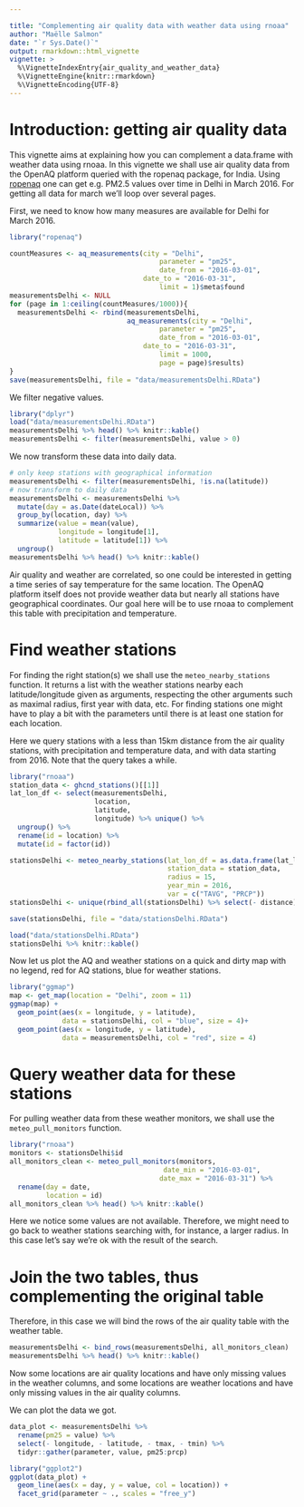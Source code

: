 ```yaml
---

title: "Complementing air quality data with weather data using rnoaa"
author: "Maëlle Salmon"
date: "`r Sys.Date()`"
output: rmarkdown::html_vignette
vignette: >
  %\VignetteIndexEntry{air_quality_and_weather_data}
  %\VignetteEngine{knitr::rmarkdown}
  %\VignetteEncoding{UTF-8}
---
```


# Introduction: getting air quality data

This vignette aims at explaining how you can complement a data.frame with weather data using rnoaa. In this vignette we shall use air quality data from the OpenAQ platform queried with the ropenaq package, for India. Using [ropenaq](https://github.com/masalmon/ropenaq) one can get e.g. PM2.5 values over time in Delhi in March 2016. For getting all data for march we'll loop over several pages.

First, we need to know how many measures are available for Delhi for March 2016.

```r
library("ropenaq")

countMeasures <- aq_measurements(city = "Delhi",
                                     parameter = "pm25",
                                     date_from = "2016-03-01",
                                 date_to = "2016-03-31",
                                     limit = 1)$meta$found
measurementsDelhi <- NULL
for (page in 1:ceiling(countMeasures/1000)){
  measurementsDelhi <- rbind(measurementsDelhi,
                             aq_measurements(city = "Delhi",
                                     parameter = "pm25",
                                     date_from = "2016-03-01",
                                 date_to = "2016-03-31",
                                     limit = 1000, 
                                     page = page)$results)
}
save(measurementsDelhi, file = "data/measurementsDelhi.RData")
```

We filter negative values.

```r
library("dplyr")
load("data/measurementsDelhi.RData")
measurementsDelhi %>% head() %>% knitr::kable()
measurementsDelhi <- filter(measurementsDelhi, value > 0)
```

We now transform these data into daily data.

```r
# only keep stations with geographical information
measurementsDelhi <- filter(measurementsDelhi, !is.na(latitude))
# now transform to daily data
measurementsDelhi <- measurementsDelhi %>% 
  mutate(day = as.Date(dateLocal)) %>%
  group_by(location, day) %>%
  summarize(value = mean(value),
            longitude = longitude[1],
            latitude = latitude[1]) %>%
  ungroup()
measurementsDelhi %>% head() %>% knitr::kable()

```

Air quality and weather are correlated, so one could be interested in getting a time series of say temperature for the same location. The OpenAQ platform itself does not provide weather data but nearly all stations have geographical coordinates. Our goal here will be to use rnoaa to complement this table with precipitation and temperature.

# Find weather stations

For finding the right station(s) we shall use the `meteo_nearby_stations` function. It returns a list with the weather stations nearby each latitude/longitude given as arguments, respecting the other arguments such as maximal radius, first year with data, etc. For finding stations one might have to play a bit with the parameters until there is at least one station for each location.

Here we query stations with a less than 15km distance from the air quality stations, with precipitation and temperature data, and with data starting from 2016. Note that the query takes a while.

```r
library("rnoaa")
station_data <- ghcnd_stations()[[1]]
lat_lon_df <- select(measurementsDelhi,
                     location, 
                     latitude,
                     longitude) %>% unique() %>%
  ungroup() %>%
  rename(id = location) %>%
  mutate(id = factor(id))

stationsDelhi <- meteo_nearby_stations(lat_lon_df = as.data.frame(lat_lon_df),
                                       station_data = station_data,
                                       radius = 15,
                                       year_min = 2016,
                                       var = c("TAVG", "PRCP"))
stationsDelhi <- unique(rbind_all(stationsDelhi) %>% select(- distance))

save(stationsDelhi, file = "data/stationsDelhi.RData")

```

```r
load("data/stationsDelhi.RData")
stationsDelhi %>% knitr::kable()
```

Now let us plot the AQ and weather stations on a quick and dirty map with no legend, red for AQ stations, blue for weather stations.

```r
library("ggmap")
map <- get_map(location = "Delhi", zoom = 11)
ggmap(map) + 
  geom_point(aes(x = longitude, y = latitude),
             data = stationsDelhi, col = "blue", size = 4)+ 
  geom_point(aes(x = longitude, y = latitude),
             data = measurementsDelhi, col = "red", size = 4)
```


# Query weather data for these stations

For pulling weather data from these weather monitors, we shall use the `meteo_pull_monitors` function.

```r
library("rnoaa")
monitors <- stationsDelhi$id
all_monitors_clean <- meteo_pull_monitors(monitors,
                                      date_min = "2016-03-01",
                                     date_max = "2016-03-31") %>%
  rename(day = date,
         location = id)
all_monitors_clean %>% head() %>% knitr::kable()

```

Here we notice some values are not available. Therefore, we might need to go back to weather stations searching with, for instance, a larger radius. In this case let's say we're ok with the result of the search.

# Join the two tables, thus complementing the original table

Therefore, in this case we will bind the rows of the air quality table with the weather table.

```r
measurementsDelhi <- bind_rows(measurementsDelhi, all_monitors_clean)
measurementsDelhi %>% head() %>% knitr::kable()
```


 Now some locations are air quality locations and have only missing values in the weather columns, and some locations are weather locations and have only missing values in the air quality columns.
 
We can plot the data we got.

```r
data_plot <- measurementsDelhi %>% 
  rename(pm25 = value) %>%
  select(- longitude, - latitude, - tmax, - tmin) %>%
  tidyr::gather(parameter, value, pm25:prcp)

library("ggplot2")
ggplot(data_plot) +
  geom_line(aes(x = day, y = value, col = location)) +
  facet_grid(parameter ~ ., scales = "free_y")

```

